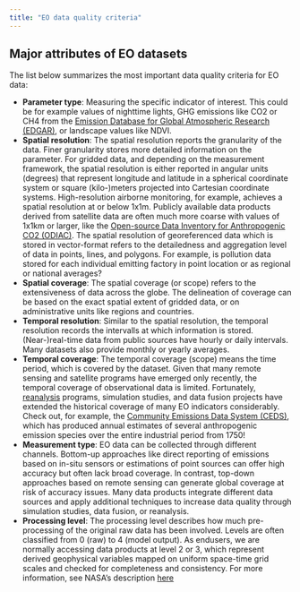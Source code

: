 ```yaml
---
title: "EO data quality criteria"
---
```


## Major attributes of EO datasets

The list below summarizes the most important data quality criteria for EO data:

- **Parameter type**: Measuring the specific indicator of interest. This could be for example
values of nighttime lights, GHG emissions like CO2 or CH4 from the 
[Emission Database for Global Atmospheric Research (EDGAR)](https://edgar.jrc.ec.europa.eu/), 
or landscape values like NDVI.
- **Spatial resolution**: The spatial resolution reports the granularity of the data.
Finer granularity stores more detailed information on the parameter. For gridded data,
and depending on the measurement framework, the spatial resolution is either reported in angular units
(degrees) that represent longitude and latitude in a spherical coordinate system or
square (kilo-)meters projected into Cartesian coordinate systems. High-resolution
airborne monitoring, for example, achieves a spatial resolution at or below 1x1m.
Publicly available data products derived from satellite data are often much more coarse
with values of 1x1km or larger, like the 
[Open-source Data Inventory for Anthropogenic CO2 (ODIAC)](https://odiac.org/index.html). 
The spatial resolution of georeferenced data which is stored in vector-format refers to the detailedness and aggregation level 
of data in points, lines, and polygons. For example, is pollution data stored for each 
individual emitting factory in point location or as regional or national averages?
- **Spatial coverage**: The spatial coverage (or scope) refers to the extensiveness
of data across the globe. The delineation of coverage can be based on the exact
spatial extent of gridded data, or on administrative units like regions and countries.
- **Temporal resolution**: Similar to the spatial resolution, the temporal resolution
records the intervalls at which information is stored. (Near-)real-time data from
public sources have hourly or daily intervals. Many datasets also provide monthly
or yearly averages.
- **Temporal coverage**: The temporal coverage (scope) means the time period, which
is covered by the dataset. Given that many remote sensing and satellite programs have emerged
only recently, the temporal coverage of observational data is limited. Fortunately, [reanalysis](https://climate.copernicus.eu/climate-reanalysis) programs, simulation studies,
and data fusion projects have extended the historical coverage of many EO indicators considerably.
Check out, for example, the [Community Emissions Data System (CEDS)](https://www.pnnl.gov/projects/ceds),
which has produced annual estimates of several anthropogenic emission species 
over the entire industrial period from 1750!
- **Measurement type**: EO data can be collected through different channels. Bottom-up
approaches like direct reporting of emissions based on in-situ sensors or estimations 
of point sources can offer high accuracy but often lack broad coverage. 
In contrast, top-down approaches based on remote sensing can generate global coverage 
at risk of accuracy issues. Many data products integrate different data sources and
apply additional techniques to increase data quality through simulation studies,
data fusion, or reanalysis.
- **Processing level**: The processing level describes how much pre-processing of
the original raw data has been involved. Levels are often classified from 0 (raw)
to 4 (model output). As endusers, we are normally accessing data products at level 2 or 3, which
represent derived geophysical variables mapped on uniform space-time grid scales and checked
for completeness and consistency. For more information, see NASA's description [here](https://www.earthdata.nasa.gov/learn/earth-observation-data-basics/data-processing-levels)


